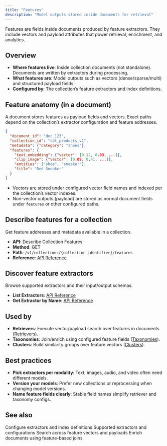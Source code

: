 ```yaml
---
title: "Features"
description: "Model outputs stored inside documents for retrieval"
---
```


<Note>
  Features are fields inside documents produced by feature extractors. They include vectors and payload attributes that power retrieval, enrichment, and analytics.
</Note>

## Overview

- **Where features live**: Inside collection documents (not standalone). Documents are written by extractors during processing.
- **What features are**: Model outputs such as vectors (dense/sparse/multi) and structured payload fields.
- **Configured by**: The collection’s feature extractors and index definitions.

## Feature anatomy (in a document)

A document stores features as payload fields and vectors. Exact paths depend on the collection’s extractor configuration and feature addresses.

```json
{
  "document_id": "doc_123",
  "collection_id": "col_products_v1",
  "metadata": {"category": "shoes"},
  "features": {
    "text_embedding": {"vector": [0.12, 0.03, ...]},
    "clip_image": {"vector": [0.09, 0.41, ...]},
    "entities": ["shoe", "sneaker"],
    "title": "Red Sneaker"
  }
}
```

- Vectors are stored under configured vector field names and indexed per the collection’s vector indexes.
- Non-vector outputs (payload) are stored as normal document fields under `features` or other configured paths.

## Describe features for a collection

Get feature addresses and metadata available in a collection.

- **API**: Describe Collection Features
- **Method**: GET
- **Path**: `/v1/collections/{collection_identifier}/features`
- **Reference**: [API Reference](/api-reference/collections/describe-collection-features)

## Discover feature extractors

Browse supported extractors and their input/output schemas.

- **List Extractors**: [API Reference](/api-reference/feature-extractors/list-feature-extractors)
- **Get Extractor by Name**: [API Reference](/api-reference/feature-extractors/get-feature-extractor-by-name)

## Used by

- **Retrievers**: Execute vector/payload search over features in documents ([Retrievers](/retrieval/retrievers)).
- **Taxonomies**: Join/enrich using configured feature fields ([Taxonomies](/enrichment/taxonomies)).
- **Clusters**: Build similarity groups over feature vectors ([Clusters](/enrichment/clusters)).

## Best practices

- **Pick extractors per modality**: Text, images, audio, and video often need different models.
- **Version your models**: Prefer new collections or reprocessing when changing model versions.
- **Name feature fields clearly**: Stable field names simplify retriever and taxonomy configs.

## See also

<CardGroup cols={2}>
  <Card title="Collections" icon="database" href="/ingestion/collections">
    Configure extractors and index definitions
  </Card>
  
  <Card title="Feature Extractors" icon="wand-magic-sparkles" href="/processing/feature-extractors">
    Supported extractors and configurations
  </Card>
</CardGroup>

<CardGroup cols={2}>
  <Card title="Retrievers" icon="magnifying-glass" href="/retrieval/retrievers">
    Search across feature vectors and payloads
  </Card>
  
  <Card title="Taxonomies" icon="diagram-project" href="/enrichment/taxonomies">
    Enrich documents using feature-based joins
  </Card>
</CardGroup>
